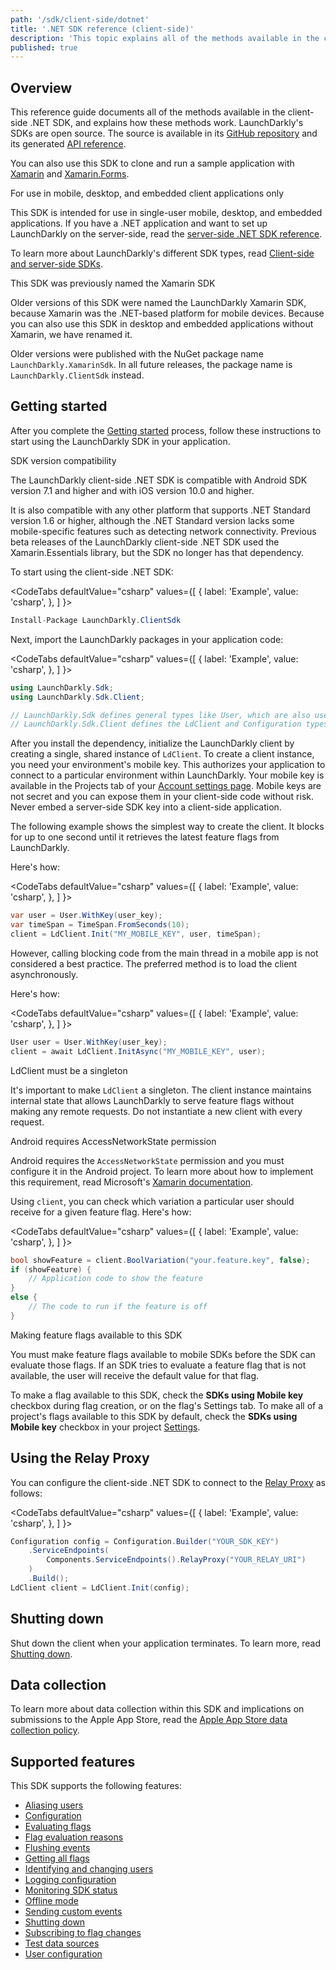 ```yaml
---
path: '/sdk/client-side/dotnet'
title: '.NET SDK reference (client-side)'
description: 'This topic explains all of the methods available in the client-side .NET SDK, and explains how these methods work.'
published: true
---
```


## Overview

This reference guide documents all of the methods available in the client-side .NET SDK, and explains how these methods work. LaunchDarkly's SDKs are open source. The source is available in its [GitHub repository](https://github.com/launchdarkly/dotnet-client-sdk) and its generated [API reference](https://launchdarkly.github.io/dotnet-client-sdk/).

You can also use this SDK to clone and run a sample application with [Xamarin](https://github.com/launchdarkly/hello-xamarin) and [Xamarin.Forms](https://github.com/launchdarkly/hello-xamarin-forms).

<Callout intent="info">
<CalloutTitle>For use in mobile, desktop, and embedded client applications only</CalloutTitle>
<CalloutDescription>

This SDK is intended for use in single-user mobile, desktop, and embedded applications. If you have a .NET application and want to set up LaunchDarkly on the server-side, read the [server-side .NET SDK reference](/sdk/server-side/dotnet).

To learn more about LaunchDarkly's different SDK types, read [Client-side and server-side SDKs](/sdk/concepts/client-side-server-side).

</CalloutDescription>
</Callout>

<Callout intent="info">
<CalloutTitle>This SDK was previously named the Xamarin SDK</CalloutTitle>
<CalloutDescription>

Older versions of this SDK were named the LaunchDarkly Xamarin SDK, because Xamarin was the .NET-based platform for mobile devices. Because you can also use this SDK in desktop and embedded applications without Xamarin, we have renamed it.

Older versions were published with the NuGet package name `LaunchDarkly.XamarinSdk`. In all future releases, the package name is `LaunchDarkly.ClientSdk` instead.

</CalloutDescription>
</Callout>

## Getting started

After you complete the [Getting started](/home/getting-started) process, follow these instructions to start using the LaunchDarkly SDK in your application.

<Callout intent="info">
<CalloutTitle>SDK version compatibility</CalloutTitle>
<CalloutDescription>

The LaunchDarkly client-side .NET SDK is compatible with Android SDK version 7.1 and higher and with iOS version 10.0 and higher.

It is also compatible with any other platform that supports .NET Standard version 1.6 or higher, although the .NET Standard version lacks some mobile-specific features such as detecting network connectivity. Previous beta releases of the LaunchDarkly client-side .NET SDK used the Xamarin.Essentials library, but the SDK no longer has that dependency.

</CalloutDescription>
</Callout>

To start using the client-side .NET SDK:

<CodeTabs
  defaultValue="csharp"
  values={[
    { label: 'Example', value: 'csharp', },
  ]
}>
<CodeTabItem value="csharp">

```csharp
Install-Package LaunchDarkly.ClientSdk
```

</CodeTabItem>
</CodeTabs>

Next, import the LaunchDarkly packages in your application code:

<CodeTabs
  defaultValue="csharp"
  values={[
    { label: 'Example', value: 'csharp', },
  ]
}>
<CodeTabItem value="csharp">

```csharp
using LaunchDarkly.Sdk;
using LaunchDarkly.Sdk.Client;

// LaunchDarkly.Sdk defines general types like User, which are also used in the server-side .NET SDK.
// LaunchDarkly.Sdk.Client defines the LdClient and Configuration types for the client-side .NET SDK.
```

</CodeTabItem>
</CodeTabs>

After you install the dependency, initialize the LaunchDarkly client by creating a single, shared instance of `LdClient`. To create a client instance, you need your environment's mobile key. This authorizes your application to connect to a particular environment within LaunchDarkly. Your mobile key is available in the Projects tab of your [Account settings page](https://app.launchdarkly.com/settings/projects). Mobile keys are not secret and you can expose them in your client-side code without risk. Never embed a server-side SDK key into a client-side application.

The following example shows the simplest way to create the client. It blocks for up to one second until it retrieves the latest feature flags from LaunchDarkly.

Here's how:

<CodeTabs
  defaultValue="csharp"
  values={[
    { label: 'Example', value: 'csharp', },
  ]
}>
<CodeTabItem value="csharp">

```csharp
var user = User.WithKey(user_key);
var timeSpan = TimeSpan.FromSeconds(10);
client = LdClient.Init("MY_MOBILE_KEY", user, timeSpan);
```

</CodeTabItem>
</CodeTabs>

However, calling blocking code from the main thread in a mobile app is not considered a best practice. The preferred method is to load the client asynchronously.

Here's how:

<CodeTabs
  defaultValue="csharp"
  values={[
    { label: 'Example', value: 'csharp', },
  ]
}>
<CodeTabItem value="csharp">

```csharp
User user = User.WithKey(user_key);
client = await LdClient.InitAsync("MY_MOBILE_KEY", user);
```

</CodeTabItem>
</CodeTabs>

<Callout intent="alert">
<CalloutTitle>LdClient must be a singleton</CalloutTitle>
<CalloutDescription>

It's important to make `LdClient` a singleton. The client instance maintains internal state that allows LaunchDarkly to serve feature flags without making any remote requests. Do not instantiate a new client with every request.

</CalloutDescription>
</Callout>

<Callout intent="alert">
<CalloutTitle>Android requires AccessNetworkState permission</CalloutTitle>
<CalloutDescription>

Android requires the `AccessNetworkState` permission and you must configure it in the Android project. To learn more about how to implement this requirement, read Microsoft's [Xamarin documentation](https://docs.microsoft.com/en-us/xamarin/essentials/connectivity?context=xamarin%2Fios&tabs=android).

</CalloutDescription>
</Callout>

Using `client`, you can check which variation a particular user should receive for a given feature flag. Here's how:

<CodeTabs
  defaultValue="csharp"
  values={[
    { label: 'Example', value: 'csharp', },
  ]
}>
<CodeTabItem value="csharp">

```csharp
bool showFeature = client.BoolVariation("your.feature.key", false);
if (showFeature) {
    // Application code to show the feature
}
else {
    // The code to run if the feature is off
}
```

</CodeTabItem>
</CodeTabs>

<Callout intent="alert">
<CalloutTitle>Making feature flags available to this SDK</CalloutTitle>
<CalloutDescription>

You must make feature flags available to mobile SDKs before the SDK can evaluate those flags. If an SDK tries to evaluate a feature flag that is not available, the user will receive the default value for that flag.

To make a flag available to this SDK, check the **SDKs using Mobile key** checkbox during flag creation, or on the flag's Settings tab. To make all of a project's flags available to this SDK by default, check the **SDKs using Mobile key** checkbox in your project [Settings](https://app.launchdarkly.com/settings/projects).

</CalloutDescription>
</Callout>

## Using the Relay Proxy

You can configure the client-side .NET SDK to connect to the [Relay Proxy](https://github.com/launchdarkly/ld-relay) as follows:

<CodeTabs
  defaultValue="csharp"
  values={[
    { label: 'Example', value: 'csharp', },
  ]
}>
<CodeTabItem value="csharp">

```csharp
Configuration config = Configuration.Builder("YOUR_SDK_KEY")
    .ServiceEndpoints(
        Components.ServiceEndpoints().RelayProxy("YOUR_RELAY_URI")
    )
    .Build();
LdClient client = LdClient.Init(config);
```

</CodeTabItem>
</CodeTabs>

## Shutting down

Shut down the client when your application terminates. To learn more, read [Shutting down](/sdk/features/shutdown#net-client-side).

## Data collection

To learn more about data collection within this SDK and implications on submissions to the Apple App Store, read the [Apple App Store data collection policy](/sdk/concepts/apple-app-store).

## Supported features

This SDK supports the following features:

* [Aliasing users](/sdk/features/aliasing-users#net-client-side)
* [Configuration](/sdk/features/config#net-client-side)
* [Evaluating flags](/sdk/features/evaluating#net-client-side)
* [Flag evaluation reasons](/sdk/features/evaluation-reasons#net-client-side)
* [Flushing events](/sdk/features/flush#net-client-side)
* [Getting all flags](/sdk/features/all-flags#net-client-side)
* [Identifying and changing users](/sdk/features/identify#net-client-side)
* [Logging configuration](/sdk/features/logging#net-client-side)
* [Monitoring SDK status](/sdk/features/monitoring#net-client-side)
* [Offline mode](/sdk/features/offline-mode#net-client-side)
* [Sending custom events](/sdk/features/events#net-client-side)
* [Shutting down](/sdk/features/shutdown#net-client-side)
* [Subscribing to flag changes](/sdk/features/flag-changes#net-client-side)
* [Test data sources](/sdk/features/test-data-sources#net-client-side)
* [User configuration](/sdk/features/user-config#net-client-side)
